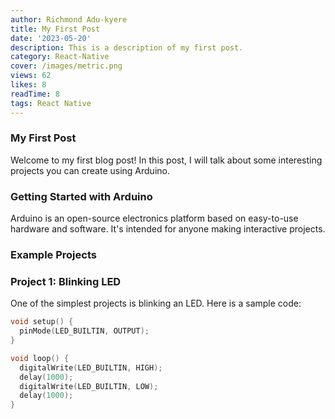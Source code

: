 ```yaml
---
author: Richmond Adu-kyere
title: My First Post
date: '2023-05-20'
description: This is a description of my first post.
category: React-Native
cover: /images/metric.png
views: 62
likes: 8
readTime: 8
tags: React Native
---
```


### My First Post

Welcome to my first blog post! In this post, I will talk about some interesting projects you can create using Arduino.

### Getting Started with Arduino

Arduino is an open-source electronics platform based on easy-to-use hardware and software. It's intended for anyone making interactive projects.

### Example Projects

### Project 1: Blinking LED
One of the simplest projects is blinking an LED. Here is a sample code:
```cpp
void setup() {
  pinMode(LED_BUILTIN, OUTPUT);
}

void loop() {
  digitalWrite(LED_BUILTIN, HIGH);
  delay(1000);
  digitalWrite(LED_BUILTIN, LOW);
  delay(1000);
}
